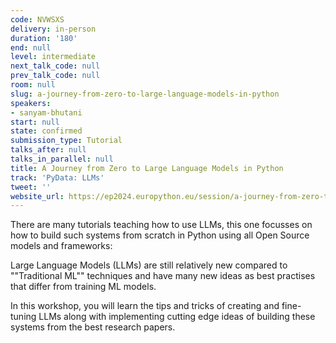 ```yaml
---
code: NVWSXS
delivery: in-person
duration: '180'
end: null
level: intermediate
next_talk_code: null
prev_talk_code: null
room: null
slug: a-journey-from-zero-to-large-language-models-in-python
speakers:
- sanyam-bhutani
start: null
state: confirmed
submission_type: Tutorial
talks_after: null
talks_in_parallel: null
title: A Journey from Zero to Large Language Models in Python
track: 'PyData: LLMs'
tweet: ''
website_url: https://ep2024.europython.eu/session/a-journey-from-zero-to-large-language-models-in-python
---
```


There are many tutorials teaching how to use LLMs, this one focusses on how to build such systems from scratch in Python using all Open Source models and frameworks:

Large Language Models (LLMs) are still relatively new compared to ""Traditional ML"" techniques and have many new ideas as best practises that differ from training ML models.

In this workshop, you will learn the tips and tricks of creating and fine-tuning LLMs along with implementing cutting edge ideas of building these systems from the best research papers.
